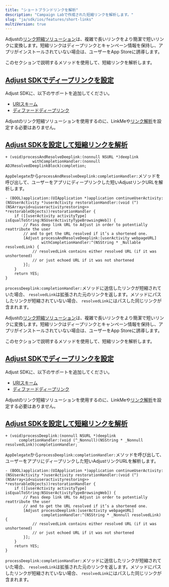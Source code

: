```yaml
---
title: "ショートブランドリンクを解析"
description: "Campaign Labで作成された短縮リンクを解析します。"
slug: "ja/sdk/ios/features/short-links"
multiVersion: true
---
```


<SdkVersion version="v5">

Adjustの[リンク短縮ソリューション](https://help.adjust.com/ja/article/short-branded-links)は、複雑で長いリンクをより簡潔で短いリンクに変換します。短縮リンクはディープリンクとキャンペーン情報を保持し、アプリがインストールされていない場合は、ユーザーをApp Storeに誘導します。

このセクションで説明するメソッドを使用して、短縮リンクを解析します。

## [Adjust SDKでディープリンクを設定](set-up-deep-linking-in-the-adjust-sdk)

Adjust SDKに、以下のサポートを追加してください。

-  [URIスキーム](/en/sdk/ios/features/deep-links/direct)
-  [ディファードディープリンク](/en/sdk/ios/features/deep-links/deferred)

<Callout type="note">

Adjustのリンク短縮ソリューションを使用するのに、LinkMeや[リンク解析](/en/sdk/ios/features/deep-links/resolution)を設定する必要はありません。

</Callout>

## [Adjust SDKを設定して短縮リンクを解析](set-up-the-adjust-sdk-to-resolve-short-links)

<CodeBlock title="メソッドシグネチャー">

```objc
+ (void)processAndResolveDeeplink:(nonnull NSURL *)deeplink
            withCompletionHandler:(nonnull ADJResolvedDeeplinkBlock)completion;
```

</CodeBlock>

`AppDelegate`から`processAndResolveDeeplink:completionHandler:`メソッドを呼び出して、ユーザーをアプリにディープリンクした短いAdjustリンクURLを解析します。

```objc
- (BOOL)application:(UIApplication *)application continueUserActivity:(NSUserActivity *)userActivity restorationHandler:(void (^)(NSArray<id<uiuseractivityrestoring>> *restorableObjects))restorationHandler {
    if ([[userActivity activityType] isEqualToString:NSUserActivityTypeBrowsingWeb]) {
        // Pass deep link URL to Adjust in order to potentially reattribute the user
        // and to get the URL resolved if it’s a shortened one.
        [Adjust processAndResolveDeeplink:[userActivity webpageURL]
                withCompletionHandler:^(NSString * _Nullable resolvedLink) {
            // resolvedLink contains either resolved URL (if it was unshortened)
            // or just echoed URL if it was not shortened
        }];
    }
    return YES;
}
```

`processDeeplink:completionHandler:`メソッドに送信したリンクが短縮されていた場合、 `resolvedLink`は拡張された元のリンクを返します。メソッドにパスしたリンクが短縮されていない場合、 `resolvedLink`にはパスした同じリンクが含まれます。

</SdkVersion>
<SdkVersion version="v4">

Adjustの[リンク短縮ソリューション](https://help.adjust.com/ja/article/short-branded-links)は、複雑で長いリンクをより簡潔で短いリンクに変換します。短縮リンクはディープリンクとキャンペーン情報を保持し、アプリがインストールされていない場合は、ユーザーをApp Storeに誘導します。

このセクションで説明するメソッドを使用して、短縮リンクを解析します。

## [Adjust SDKでディープリンクを設定](set-up-deep-linking-in-the-adjust-sdk)

Adjust SDKに、以下のサポートを追加してください。

-  [URIスキーム](/en/sdk/ios/features/deep-links/direct)
-  [ディファードディープリンク](/en/sdk/ios/features/deep-links/deferred)

<Callout type="note">

Adjustのリンク短縮ソリューションを使用するのに、LinkMeや[リンク解析](/en/sdk/ios/features/deep-links/resolution)を設定する必要はありません。

</Callout>

## [Adjust SDKを設定して短縮リンクを解析](set-up-the-adjust-sdk-to-resolve-short-links)

<CodeBlock title="メソッドシグネチャー">

```objc
+ (void)processDeeplink:(nonnull NSURL *)deeplink
      completionHandler:(void (^_Nonnull)(NSString * _Nonnull resolvedLink))completionHandler;
```

</CodeBlock>

`AppDelegate`から`processDeeplink:completionHandler:`メソッドを呼び出して、ユーザーをアプリにディープリンクした短いAdjustリンクURLを解析します。

```objc
- (BOOL)application:(UIApplication *)application continueUserActivity:(NSUserActivity *)userActivity restorationHandler:(void (^)(NSArray<id<uiuseractivityrestoring>> *restorableObjects))restorationHandler {
    if ([[userActivity activityType] isEqualToString:NSUserActivityTypeBrowsingWeb]) {
        // Pass deep link URL to Adjust in order to potentially reattribute the user
        // and to get the URL resolved if it’s a shortened one.
        [Adjust processDeeplink:[userActivity webpageURL]
                completionHandler:^(NSString * _Nonnull resolvedLink) {
            // resolvedLink contains either resolved URL (if it was unshortened)
            // or just echoed URL if it was not shortened
        }];
    }
    return YES;
}
```

`processDeeplink:completionHandler:`メソッドに送信したリンクが短縮されていた場合、 `resolvedLink`は拡張された元のリンクを返します。メソッドにパスしたリンクが短縮されていない場合、 `resolvedLink`にはパスした同じリンクが含まれます。

</SdkVersion>
